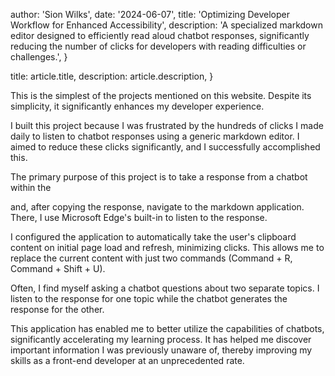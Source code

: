 


  author: 'Sion Wilks',
  date: '2024-06-07',
  title: 'Optimizing Developer Workflow for Enhanced Accessibility',
  description:
    'A specialized markdown editor designed to efficiently read aloud chatbot responses, significantly reducing the number of clicks for developers with reading difficulties or challenges.',
}

  title: article.title,
  description: article.description,
}




This is the simplest of the projects mentioned on this website. Despite its simplicity, it significantly enhances my developer experience.

I built this project because I was frustrated by the hundreds of clicks I made daily to listen to chatbot responses using a generic markdown editor. I aimed to reduce these clicks significantly, and I successfully accomplished this.

The primary purpose of this project is to take a response from a chatbot within the <ExternalLink href="https://www.cursor.com/" content="Cursor IDE" /> 

<VideoPlayer videoKey="mdDemo" large/>
 
and, after copying the response, navigate to the markdown application. There, I use Microsoft Edge's built-in <ExternalLink href="https://www.microsoft.com/en-us/edge/features/read-aloud?form=MA13FJ" content="Read Aloud feature" /> to listen to the response.

I configured the application to automatically take the user's clipboard content on initial page load and refresh, minimizing clicks. This allows me to replace the current content with just two commands (Command + R, Command + Shift + U).

<VideoPlayer videoKey="mdDemo2" large/>
Often, I find myself asking a chatbot questions about two separate topics. I listen to the response for one topic while the chatbot generates the response for the other.

This application has enabled me to better utilize the capabilities of chatbots, significantly accelerating my learning process. It has helped me discover important information I was previously unaware of, thereby improving my skills as a front-end developer at an unprecedented rate.